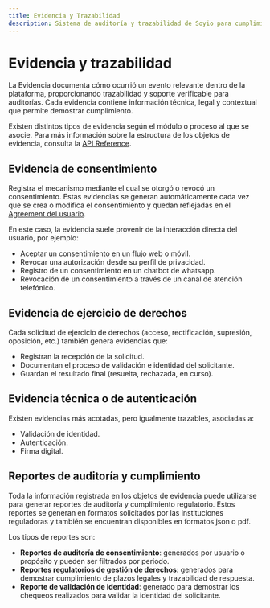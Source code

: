 ```yaml
---
title: Evidencia y Trazabilidad
description: Sistema de auditoría y trazabilidad de Soyio para cumplimiento regulatorio
---
```


# Evidencia y trazabilidad

La Evidencia documenta cómo ocurrió un evento relevante dentro de la plataforma, proporcionando trazabilidad y soporte verificable para auditorías. Cada evidencia contiene información técnica, legal y contextual que permite demostrar cumplimiento.

Existen distintos tipos de evidencia según el módulo o proceso al que se asocie. Para más información sobre la estructura de los objetos de evidencia, consulta la [API Reference](/docs/api/resources/schemas/evidence.schema.mdx).

## Evidencia de consentimiento

Registra el mecanismo mediante el cual se otorgó o revocó un consentimiento. Estas evidencias se generan automáticamente cada vez que se crea o modifica el consentimiento y quedan reflejadas en el [Agreement del usuario](/docs/integration-guide/main/general-concepts#agreement).

En este caso, la evidencia suele provenir de la interacción directa del usuario, por ejemplo:

- Aceptar un consentimiento en un flujo web o móvil.
- Revocar una autorización desde su perfil de privacidad.
- Registro de un consentimiento en un chatbot de whatsapp.
- Revocación de un consentimiento a través de un canal de atención telefónico.

## Evidencia de ejercicio de derechos

Cada solicitud de ejercicio de derechos (acceso, rectificación, supresión, oposición, etc.) también genera evidencias que:

- Registran la recepción de la solicitud.
- Documentan el proceso de validación e identidad del solicitante.
- Guardan el resultado final (resuelta, rechazada, en curso).

## Evidencia técnica o de autenticación

Existen evidencias más acotadas, pero igualmente trazables, asociadas a:

- Validación de identidad.
- Autenticación.
- Firma digital.

## Reportes de auditoría y cumplimiento

Toda la información registrada en los objetos de evidencia puede utilizarse para generar reportes de auditoría y cumplimiento regulatorio. Estos reportes se generan en formatos solicitados por las instituciones reguladoras y también se encuentran disponibles en formatos json o pdf.

Los tipos de reportes son:

- **Reportes de auditoría de consentimiento**: generados por usuario o propósito y pueden ser filtrados por periodo.
- **Reportes regulatorios de gestión de derechos**: generados para demostrar cumplimiento de plazos legales y trazabilidad de respuesta.
- **Reporte de validación de identidad**: generado para demostrar los chequeos realizados para validar la identidad del solicitante.